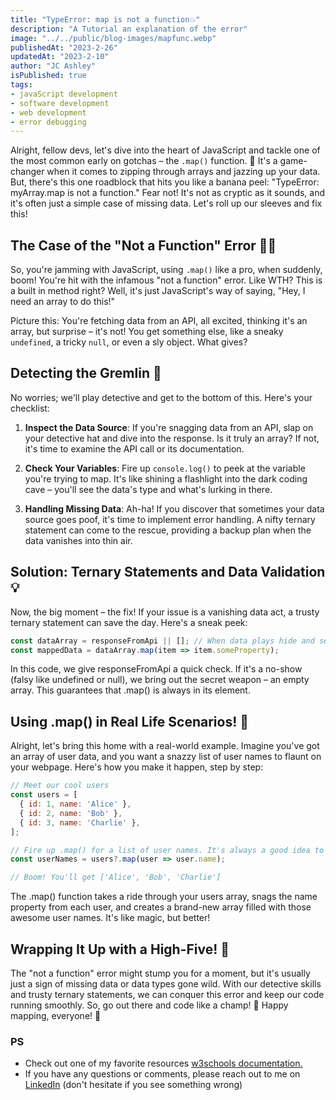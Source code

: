 ```yaml
---
title: "TypeError: map is not a function💥"
description: "A Tutorial an explanation of the error"
image: "../../public/blog-images/mapfunc.webp"
publishedAt: "2023-2-26"
updatedAt: "2023-2-10"
author: "JC Ashley"
isPublished: true
tags: 
- javaScript development
- software development
- web development
- error debugging
---
```


Alright, fellow devs, let's dive into the heart of JavaScript and tackle one of the most common early on gotchas – the `.map()` function. 🚀 It's a game-changer when it comes to zipping through arrays and jazzing up your data. But, there's this one roadblock that hits you like a banana peel: "TypeError: myArray.map is not a function." Fear not! It's not as cryptic as it sounds, and it's often just a simple case of missing data. Let's roll up our sleeves and fix this!

## The Case of the "Not a Function" Error 🕵️‍♂️

So, you're jamming with JavaScript, using `.map()` like a pro, when suddenly, boom! You're hit with the infamous "not a function" error. Like WTH? This is a built in method right? Well, it's just JavaScript's way of saying, "Hey, I need an array to do this!"

Picture this: You're fetching data from an API, all excited, thinking it's an array, but surprise – it's not! You get something else, like a sneaky `undefined`, a tricky `null`, or even a sly object. What gives?

## Detecting the Gremlin 👾

No worries; we'll play detective and get to the bottom of this. Here's your checklist:

1. **Inspect the Data Source**: If you're snagging data from an API, slap on your detective hat and dive into the response. Is it truly an array? If not, it's time to examine the API call or its documentation.

2. **Check Your Variables**: Fire up `console.log()` to peek at the variable you're trying to map. It's like shining a flashlight into the dark coding cave – you'll see the data's type and what's lurking in there.

3. **Handling Missing Data**: Ah-ha! If you discover that sometimes your data source goes poof, it's time to implement error handling. A nifty ternary statement can come to the rescue, providing a backup plan when the data vanishes into thin air.

## Solution: Ternary Statements and Data Validation 💡

Now, the big moment – the fix! If your issue is a vanishing data act, a trusty ternary statement can save the day. Here's a sneak peek:

```javascript
const dataArray = responseFromApi || []; // When data plays hide and seek, a fallback empty array to the rescue!
const mappedData = dataArray.map(item => item.someProperty);
```

In this code, we give responseFromApi a quick check. If it's a no-show (falsy like undefined or null), we bring out the secret weapon – an empty array. This guarantees that .map() is always in its element.

## Using .map() in Real Life Scenarios! 🎉

Alright, let's bring this home with a real-world example. Imagine you've got an array of user data, and you want a snazzy list of user names to flaunt on your webpage. Here's how you make it happen, step by step:

```javaScript
// Meet our cool users
const users = [
  { id: 1, name: 'Alice' },
  { id: 2, name: 'Bob' },
  { id: 3, name: 'Charlie' },
];

// Fire up .map() for a list of user names. It's always a good idea to use the ternary operator infront of data especially when data is conditionally rendering.
const userNames = users?.map(user => user.name);

// Boom! You'll get ['Alice', 'Bob', 'Charlie']
```

The .map() function takes a ride through your users array, snags the name property from each user, and creates a brand-new array filled with those awesome user names. It's like magic, but better!

## Wrapping It Up with a High-Five! 🙌

The "not a function" error might stump you for a moment, but it's usually just a sign of missing data or data types gone wild. With our detective skills and trusty ternary statements, we can conquer this error and keep our code running smoothly. So, go out there and code like a champ! 💪 Happy mapping, everyone! 🚀

### PS 
- Check out one of my favorite resources [w3schools documentation.](https://www.w3schools.com/jsref/jsref_map.asp)
- If you have any questions or comments, please reach out to me on [LinkedIn](https://www.linkedin.com/in/jeremy-ashley-webdev/) (don't hesitate if you see something wrong)
